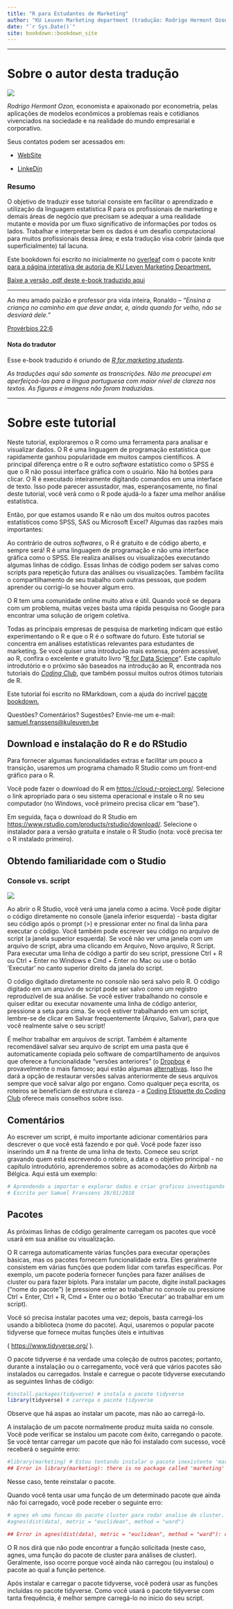 ```yaml
--- 
title: "R para Estudantes de Marketing"
author: "KU Leuven Marketing department (tradução: Rodrigo Hermont Ozon)"
date: "`r Sys.Date()`"
site: bookdown::bookdown_site
---
```


*** 

# Sobre o autor desta tradução {.unlisted .unnumbered}

![](https://github.com/rhozon/site/raw/master/me.jpg)

_Rodrigo Hermont Ozon,_ economista e apaixonado por econometria, pelas aplicações de modelos econômicos a problemas reais e cotidianos vivenciados na sociedade e na realidade do mundo empresarial e corporativo.

Seus contatos podem ser acessados em:


- [WebSite](https://rhozon.github.io/) 

- [LinkeDin](https://www.linkedin.com/in/rodrigohermontozon/) 



### Resumo {.unlisted .unnumbered}

  O objetivo de traduzir esse tutorial consiste em facilitar o aprendizado e utilização da linguagem estatística R para os profissionais de marketing e demais áreas de negócio que precisam se adequar a uma realidade mutante e movida por um fluxo significativo de informações por todos os lados. Trabalhar e interpretar bem os dados é um desafio computacional para muitos profissionais dessa área; e esta tradução visa cobrir (ainda que superficialmente) tal lacuna.
  
  Este bookdown foi escrito no inicialmente no [overleaf](http://www.overleaf.com) com o pacote knitr [para a página interativa de autoria de KU Leven Marketing Department.](https://bookdown.org/content/1340/)
  
  [Baixe a versão .pdf deste e-book traduzido aqui](https://github.com/rhozon/R-para-estudantes-de-marketing/raw/master/R_para_estudantes_de_marketing.pdf)
  
***

Ao meu amado paizão e professor pra vida inteira, Ronaldo --  _"Ensina a criança no caminho em que deve andar, e, ainda quando for velho, não se desviará dele."_


\hspace{13cm}[Provérbios 22:6](https://bibliaportugues.com/proverbs/22-6.htm)


#### Nota do tradutor {.unlisted .unnumbered}

Esse e-book traduzido é oriundo de [_R for marketing students_](https://bookdown.org/content/1340/).

\vspace{5cm}



_As traduções aqui são somente as transcrições. Não me preocupei em aperfeiçoá-las para a língua portuguesa com maior nível de clareza nos textos. As figuras e imagens não foram traduzidas._

***

# Sobre este tutorial {.unlisted .unnumbered}


Neste tutorial, exploraremos o R como uma ferramenta para analisar e visualizar dados. O R é uma linguagem de programação estatística que rapidamente ganhou popularidade em muitos campos científicos. A principal diferença entre o R e outro _software_ estatístico como o SPSS é que o R não possui interface gráfica com o usuário. Não há botões para clicar. O R é executado inteiramente digitando comandos em uma interface de texto. Isso pode parecer assustador, mas, esperançosamente, no final deste tutorial, você verá como o R pode ajudá-lo a fazer uma melhor análise estatística.

Então, por que estamos usando R e não um dos muitos outros pacotes estatísticos como SPSS, SAS ou Microsoft Excel? Algumas das razões mais importantes:

Ao contrário de outros _softwares_, o R é gratuito e de código aberto, e sempre será!
R é uma linguagem de programação e não uma interface gráfica como o SPSS. Ele realiza análises ou visualizações executando algumas linhas de código. Essas linhas de código podem ser salvas como scripts para repetição futura das análises ou visualizações. Também facilita o compartilhamento de seu trabalho com outras pessoas, que podem aprender ou corrigi-lo se houver algum erro.

O R tem uma comunidade online muito ativa e útil. Quando você se depara com um problema, muitas vezes basta uma rápida pesquisa no Google para encontrar uma solução de origem coletiva.


Todas as principais empresas de pesquisa de marketing indicam que estão experimentando o R e que o R é o software do futuro.
Este tutorial se concentra em análises estatísticas relevantes para estudantes de marketing. Se você quiser uma introdução mais extensa, porém acessível, ao R, confira o excelente e gratuito livro "[R for Data Science](http://r4ds.had.co.nz/index.html)". Este capítulo introdutório e o próximo são baseados na introdução ao R, encontrada nos tutoriais do [_Coding Club_](https://ourcodingclub.github.io/), que também possui muitos outros ótimos tutoriais de R.

Este tutorial foi escrito no RMarkdown, com a ajuda do incrível [pacote bookdown.](https://bookdown.org/yihui/bookdown/)

Questões? Comentários? Sugestões? Envie-me um e-mail: [samuel.franssens@kuleuven.be](mailto:samuel.franssens@kuleuven.be)

## Download e instalação do R e do RStudio {.unlisted .unnumbered}

Para fornecer algumas funcionalidades extras e facilitar um pouco a transição, usaremos um programa chamado R Studio como um front-end gráfico para o R.

Você pode fazer o download do R em [https://cloud.r-project.org/](https://cloud.r-project.org/). Selecione o link apropriado para o seu sistema operacional e instale o R no seu computador (no Windows, você primeiro precisa clicar em "base").

Em seguida, faça o download do R Studio em [https://www.rstudio.com/products/rstudio/download/](https://www.rstudio.com/products/rstudio/download/). Selecione o instalador para a versão gratuita e instale o R Studio (nota: você precisa ter o R instalado primeiro).

## Obtendo familiaridade com o \faRProject Studio {.unlisted .unnumbered}



### Console vs. script {.unlisted .unnumbered}


![](https://bookdown.org/content/1340/images/rstudio.png)

Ao abrir o R Studio, você verá uma janela como a acima. Você pode digitar o código diretamente no console (janela inferior esquerda) - basta digitar seu código após o prompt ($>$) e pressionar enter no final da linha para executar o código. Você também pode escrever seu código no arquivo de script (a janela superior esquerda). Se você não ver uma janela com um arquivo de script, abra uma clicando em Arquivo, Novo arquivo, R Script. Para executar uma linha de código a partir do seu script, pressione Ctrl + R ou Ctrl + Enter no Windows e Cmd + Enter no Mac ou use o botão 'Executar' no canto superior direito da janela do script.

O código digitado diretamente no console não será salvo pelo R. O código digitado em um arquivo de script pode ser salvo como um registro reproduzível de sua análise. Se você estiver trabalhando no console e quiser editar ou executar novamente uma linha de código anterior, pressione a seta para cima. Se você estiver trabalhando em um script, lembre-se de clicar em Salvar frequentemente (Arquivo, Salvar), para que você realmente salve o seu script!

É melhor trabalhar em arquivos de script. Também é altamente recomendável salvar seu arquivo de script em uma pasta que é automaticamente copiada pelo software de compartilhamento de arquivos que oferece a funcionalidade "versões anteriores" (o [Dropbox](https://www.dropbox.com/business/landing-t61fl-v2?_tk=paid_sem_goog_biz_b&_camp=1411326950&_kw=dropbox|e&_ad=389658655593||c&gclid=CjwKCAjwtqj2BRBYEiwAqfzur1JwrYwkXrKtxYHo_nfrnCMIUBe-IpmrIgCZmTt0l3gibHmKgokdvBoChx8QAvD_BwE) é provavelmente o mais famoso; aqui estão algumas [alternativas](https://medium.com/@Vanina/dropbox-alternatives-top-5best-cloud-storage-services-2017-a703af7d7796). Isso lhe dará a opção de restaurar versões salvas anteriormente de seus arquivos sempre que você salvar algo por engano. Como qualquer peça escrita, os roteiros se beneficiam de estrutura e clareza - a [Coding Etiquette do Coding Club](https://ourcodingclub.github.io/2017/04/25/etiquette.html) oferece mais conselhos sobre isso.


## Comentários {.unlisted .unnumbered}

Ao escrever um script, é muito importante adicionar comentários para descrever o que você está fazendo e por quê. Você pode fazer isso inserindo um \# na frente de uma linha de texto. Comece seu script gravando quem está escrevendo o roteiro, a data e o objetivo principal - no capítulo introdutório, aprenderemos sobre as acomodações do Airbnb na Bélgica. Aqui está um exemplo:

```r
# Aprendendo a importar e explorar dados e criar graficos investigando as acomodacoes do Airbnb na Belgica
# Escrito por Samuel Franssens 28/01/2018
```


## Pacotes {.unlisted .unnumbered}

As próximas linhas de código geralmente carregam os pacotes que você usará em sua análise ou visualização. 

O R carrega automaticamente várias funções para executar operações básicas, mas os pacotes fornecem funcionalidade extra. Eles geralmente consistem em várias funções que podem lidar com tarefas específicas. Por exemplo, um pacote poderia fornecer funções para fazer análises de cluster ou para fazer biplots. Para instalar um pacote, digite install.packages ("nome do pacote") (e pressione enter ao trabalhar no console ou pressione Ctrl + Enter, Ctrl + R, Cmd + Enter ou o botão 'Executar' ao trabalhar em um script).

Você só precisa instalar pacotes uma vez; depois, basta carregá-los usando a biblioteca (nome do pacote). Aqui, usaremos o popular pacote tidyverse que fornece muitas funções úteis e intuitivas

 ( [https://www.tidyverse.org/](https://www.tidyverse.org/) ).
 
O pacote tidyverse é na verdade uma coleção de outros pacotes; portanto, durante a instalação ou o carregamento, você verá que vários pacotes são instalados ou carregados. Instale e carregue o pacote tidyverse executando as seguintes linhas de código:

```r
#install.packages(tidyverse) # instala o pacote tidyverse
library(tidyverse) # carrega o pacote tidyverse

```

Observe que há aspas ao instalar um pacote, mas não ao carregá-lo.

A instalação de um pacote normalmente produz muita saída no console. Você pode verificar se instalou um pacote com êxito, carregando o pacote. Se você tentar carregar um pacote que não foi instalado com sucesso, você receberá o seguinte erro:

```r
#library(marketing) # Estou tentando instalar o pacote inexistente 'marketing'
## Error in library(marketing): there is no package called 'marketing'
```

Nesse caso, tente reinstalar o pacote.

Quando você tenta usar uma função de um determinado pacote que ainda não foi carregado, você pode receber o seguinte erro:

```r
# agnes eh uma funcao do pacote cluster para rodar analise de cluster.
#agnes(dist(data), metric = "euclidean", method = "ward")

## Error in agnes(dist(data), metric = "euclidean", method = "ward"): could not find function "agnes"
```


O R nos dirá que não pode encontrar a função solicitada (neste caso, agnes, uma função do pacote de cluster para análises de cluster). Geralmente, isso ocorre porque você ainda não carregou (ou instalou) o pacote ao qual a função pertence.

Após instalar e carregar o pacote tidyverse, você poderá usar as funções incluídas no pacote tidyverse. Como você usará o pacote tidyverse com tanta frequência, é melhor sempre carregá-lo no início do seu script.


